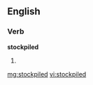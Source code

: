 ==English==
===Verb===
'''stockpiled'''
# {{past of|[[stockpile]]}}

[[mg:stockpiled]]
[[vi:stockpiled]]